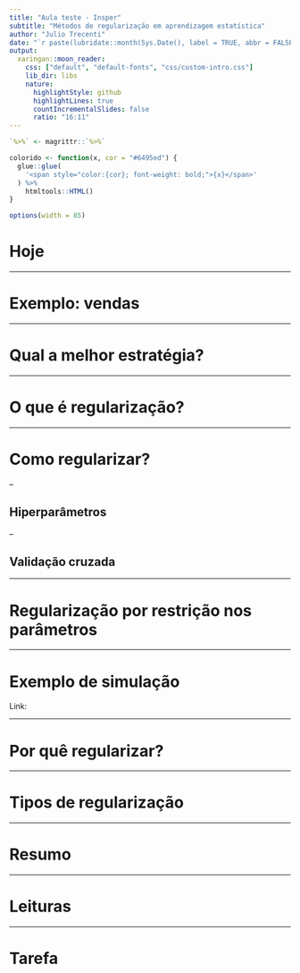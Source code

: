 ```yaml
---
title: "Aula teste - Insper"
subtitle: "Métodos de regularização em aprendizagem estatística"
author: "Julio Trecenti"
date: "`r paste(lubridate::month(Sys.Date(), label = TRUE, abbr = FALSE, locale = 'pt_BR.UTF-8'), 'de', lubridate::year(Sys.Date()))`"
output:
  xaringan::moon_reader:
    css: ["default", "default-fonts", "css/custom-intro.css"]
    lib_dir: libs
    nature:
      highlightStyle: github
      highlightLines: true
      countIncrementalSlides: false
      ratio: "16:11"
---
```


```r
`%>%` <- magrittr::`%>%`

colorido <- function(x, cor = "#6495ed") {
  glue::glue(
    '<span style="color:{cor}; font-weight: bold;">{x}</span>'
  ) %>% 
    htmltools::HTML()
}

options(width = 85)
```

# Hoje

---

# Exemplo: vendas

---

# Qual a melhor estratégia?

---

# O que é regularização?

---

# Como regularizar?

--

## Hiperparâmetros

--

## Validação cruzada

---

# Regularização por restrição nos parâmetros

---

# Exemplo de simulação

Link: 

---

# Por quê regularizar?

---

# Tipos de regularização

---

# Resumo

---

# Leituras

---

# Tarefa

